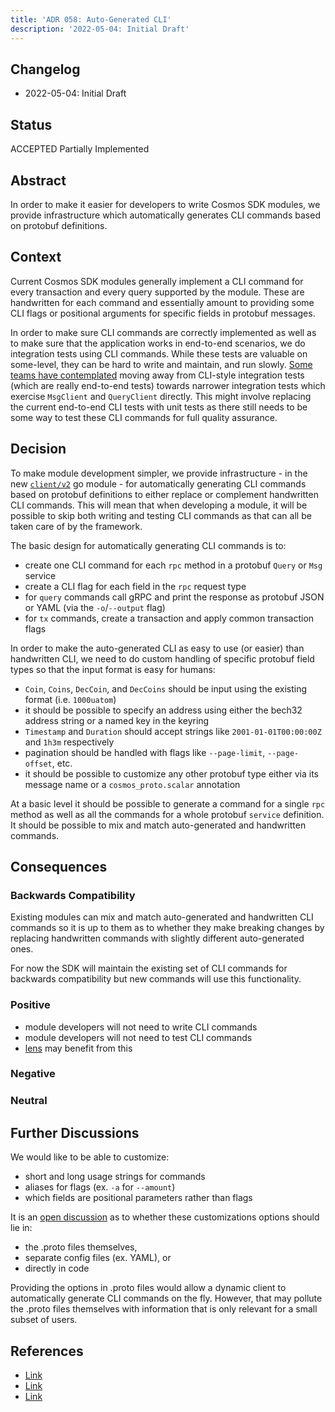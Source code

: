 ```yaml
---
title: 'ADR 058: Auto-Generated CLI'
description: '2022-05-04: Initial Draft'
---
```

## Changelog

* 2022-05-04: Initial Draft

## Status

ACCEPTED Partially Implemented

## Abstract

In order to make it easier for developers to write Cosmos SDK modules, we provide infrastructure which automatically
generates CLI commands based on protobuf definitions.

## Context

Current Cosmos SDK modules generally implement a CLI command for every transaction and every query supported by the
module. These are handwritten for each command and essentially amount to providing some CLI flags or positional
arguments for specific fields in protobuf messages.

In order to make sure CLI commands are correctly implemented as well as to make sure that the application works
in end-to-end scenarios, we do integration tests using CLI commands. While these tests are valuable on some-level,
they can be hard to write and maintain, and run slowly. [Some teams have contemplated](https://github.com/regen-network/regen-ledger/issues/1041)
moving away from CLI-style integration tests (which are really end-to-end tests) towards narrower integration tests
which exercise `MsgClient` and `QueryClient` directly. This might involve replacing the current end-to-end CLI
tests with unit tests as there still needs to be some way to test these CLI commands for full quality assurance.

## Decision

To make module development simpler, we provide infrastructure - in the new [`client/v2`](https://github.com/cosmos/cosmos-sdk/tree/main/client/v2)
go module - for automatically generating CLI commands based on protobuf definitions to either replace or complement
handwritten CLI commands. This will mean that when developing a module, it will be possible to skip both writing and
testing CLI commands as that can all be taken care of by the framework.

The basic design for automatically generating CLI commands is to:

* create one CLI command for each `rpc` method in a protobuf `Query` or `Msg` service
* create a CLI flag for each field in the `rpc` request type
* for `query` commands call gRPC and print the response as protobuf JSON or YAML (via the `-o`/`--output` flag)
* for `tx` commands, create a transaction and apply common transaction flags

In order to make the auto-generated CLI as easy to use (or easier) than handwritten CLI, we need to do custom handling
of specific protobuf field types so that the input format is easy for humans:

* `Coin`, `Coins`, `DecCoin`, and `DecCoins` should be input using the existing format (i.e. `1000uatom`)
* it should be possible to specify an address using either the bech32 address string or a named key in the keyring
* `Timestamp` and `Duration` should accept strings like `2001-01-01T00:00:00Z` and `1h3m` respectively
* pagination should be handled with flags like `--page-limit`, `--page-offset`, etc.
* it should be possible to customize any other protobuf type either via its message name or a `cosmos_proto.scalar` annotation

At a basic level it should be possible to generate a command for a single `rpc` method as well as all the commands for
a whole protobuf `service` definition. It should be possible to mix and match auto-generated and handwritten commands.

## Consequences

### Backwards Compatibility

Existing modules can mix and match auto-generated and handwritten CLI commands so it is up to them as to whether they
make breaking changes by replacing handwritten commands with slightly different auto-generated ones.

For now the SDK will maintain the existing set of CLI commands for backwards compatibility but new commands will use
this functionality.

### Positive

* module developers will not need to write CLI commands
* module developers will not need to test CLI commands
* [lens](https://github.com/strangelove-ventures/lens) may benefit from this

### Negative

### Neutral

## Further Discussions

We would like to be able to customize:

* short and long usage strings for commands
* aliases for flags (ex. `-a` for `--amount`)
* which fields are positional parameters rather than flags

It is an [open discussion](https://github.com/cosmos/cosmos-sdk/pull/11725#issuecomment-1108676129)
as to whether these customizations options should lie in:

* the .proto files themselves,
* separate config files (ex. YAML), or
* directly in code

Providing the options in .proto files would allow a dynamic client to automatically generate
CLI commands on the fly. However, that may pollute the .proto files themselves with information that is only relevant
for a small subset of users.

## References

* [Link](https://github.com/regen-network/regen-ledger/issues/1041)
* [Link](https://github.com/cosmos/cosmos-sdk/tree/main/client/v2)
* [Link](https://github.com/cosmos/cosmos-sdk/pull/11725#issuecomment-1108676129)
